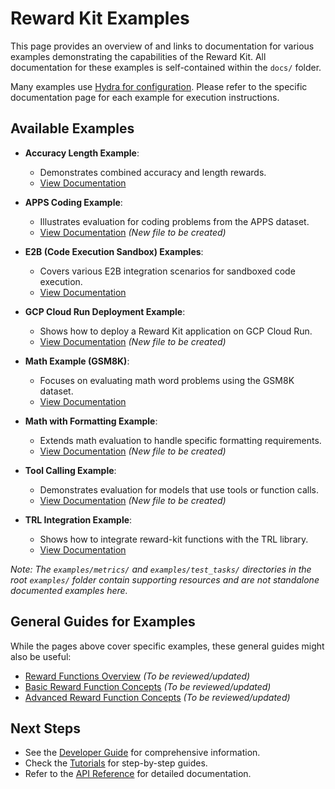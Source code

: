 # Reward Kit Examples

This page provides an overview of and links to documentation for various examples demonstrating the capabilities of the Reward Kit. All documentation for these examples is self-contained within the `docs/` folder.

Many examples use [Hydra for configuration](../developer_guide/hydra_configuration.mdx). Please refer to the specific documentation page for each example for execution instructions.

## Available Examples

*   **Accuracy Length Example**:
    *   Demonstrates combined accuracy and length rewards.
    *   [View Documentation](./examples/accuracy_length/accuracy_length_overview.mdx)

*   **APPS Coding Example**:
    *   Illustrates evaluation for coding problems from the APPS dataset.
    *   [View Documentation](./apps_coding_example.mdx) *(New file to be created)*

*   **E2B (Code Execution Sandbox) Examples**:
    *   Covers various E2B integration scenarios for sandboxed code execution.
    *   [View Documentation](./examples/e2b/e2b_code_execution_overview.mdx)

*   **GCP Cloud Run Deployment Example**:
    *   Shows how to deploy a Reward Kit application on GCP Cloud Run.
    *   [View Documentation](./gcp_cloud_run_deployment_example.mdx) *(New file to be created)*

*   **Math Example (GSM8K)**:
    *   Focuses on evaluating math word problems using the GSM8K dataset.
    *   [View Documentation](./examples/advanced_examples/math_evaluation.mdx)

*   **Math with Formatting Example**:
    *   Extends math evaluation to handle specific formatting requirements.
    *   [View Documentation](./math_with_formatting_example.mdx) *(New file to be created)*

*   **Tool Calling Example**:
    *   Demonstrates evaluation for models that use tools or function calls.
    *   [View Documentation](./tool_calling_example.mdx) *(New file to be created)*

*   **TRL Integration Example**:
    *   Shows how to integrate reward-kit functions with the TRL library.
    *   [View Documentation](../integrations/trl_integration_overview.mdx)

*Note: The `examples/metrics/` and `examples/test_tasks/` directories in the root `examples/` folder contain supporting resources and are not standalone documented examples here.*

## General Guides for Examples

While the pages above cover specific examples, these general guides might also be useful:

*   [Reward Functions Overview](./examples/basic_examples/reward_functions_overview.mdx) *(To be reviewed/updated)*
*   [Basic Reward Function Concepts](./examples/basic_examples/basic_reward_function.mdx) *(To be reviewed/updated)*
*   [Advanced Reward Function Concepts](./examples/advanced_examples/advanced_reward_functions.mdx) *(To be reviewed/updated)*

## Next Steps

- See the [Developer Guide](../developer_guide/getting_started.mdx) for comprehensive information.
- Check the [Tutorials](../tutorials/) for step-by-step guides.
- Refer to the [API Reference](../api_reference/api_overview.mdx) for detailed documentation.

